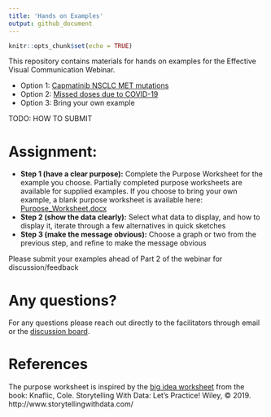 ```yaml
---
title: 'Hands on Examples'
output: github_document
---
```


```r
knitr::opts_chunk$set(echo = TRUE)
```

This repository contains materials for hands on examples for the Effective Visual Communication Webinar. 

* Option 1: [Capmatinib NSCLC MET mutations](Capmatinib_NSCLC_MET_mutations/)
* Option 2: [Missed doses due to COVID-19](Missed_Doses_Due_to_COVID/)
* Option 3: Bring your own example

TODO: HOW TO SUBMIT


# Assignment:

* **Step 1 (have a clear purpose):** Complete the Purpose Worksheet for the example you choose. Partially completed purpose worksheets are available for supplied examples. If you choose to bring your own example, a blank purpose worksheet is available here: [Purpose_Worksheet.docx](Purpose_Worksheet.docx)
* **Step 2 (show the data clearly):** Select what data to display, and how to display it, iterate through a few alternatives in quick sketches
* **Step 3 (make the message obvious):** Choose a graph or two from the previous step, and refine to make the message obvious

Please submit your examples ahead of Part 2 of the webinar for discussion/feedback

# Any questions?

For any questions please reach out directly to the facilitators through email or the [discussion board](https://github.com/GraphicsPrinciples/webinar/discussions). 

# References

The purpose worksheet is inspired by the [big idea worksheet](https://drive.google.com/file/d/1WJDLkMVTxlDHyeGWzeKQmSiXdmlxQSAg/view) from the book:
Knaflic, Cole. Storytelling With Data: Let’s Practice! Wiley, © 2019. http://www.storytellingwithdata.com/

